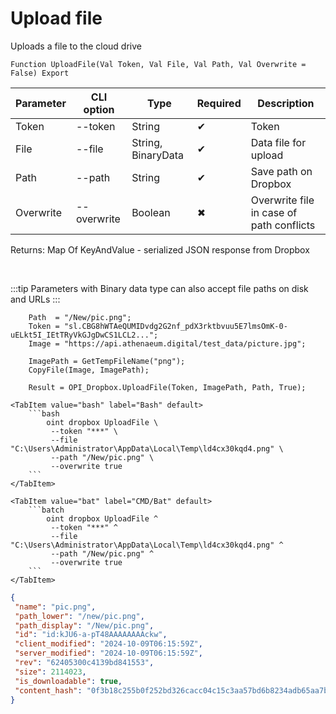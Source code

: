 ﻿---
sidebar_position: 4
---


# Upload file
 Uploads a file to the cloud drive



`Function UploadFile(Val Token, Val File, Val Path, Val Overwrite = False) Export`

  | Parameter | CLI option | Type | Required | Description |
  |-|-|-|-|-|
  | Token | --token | String | &#x2714; | Token |
  | File | --file | String, BinaryData | &#x2714; | Data file for upload |
  | Path | --path | String | &#x2714; | Save path on Dropbox |
  | Overwrite | --overwrite | Boolean | &#x2716; | Overwrite file in case of path conflicts |

  
  Returns:  Map Of KeyAndValue - serialized JSON response from Dropbox

<br/>

:::tip
Parameters with Binary data type can also accept file paths on disk and URLs
:::
<br/>


```bsl title="1C:Enterprise/OneScript code example"
    Path  = "/New/pic.png";
    Token = "sl.CBG8hWTAeQUMIDvdg2G2nf_pdX3rktbvuu5E7lmsOmK-0-uELkt5I_IEtTRyVkGJgDwCS1LCL2...";
    Image = "https://api.athenaeum.digital/test_data/picture.jpg";

    ImagePath = GetTempFileName("png");
    CopyFile(Image, ImagePath);

    Result = OPI_Dropbox.UploadFile(Token, ImagePath, Path, True);
```
 

 <Tabs>
  
    <TabItem value="bash" label="Bash" default>
        ```bash
            oint dropbox UploadFile \
             --token "***" \
             --file "C:\Users\Administrator\AppData\Local\Temp\ld4cx30kqd4.png" \
             --path "/New/pic.png" \
             --overwrite true
        ```
    </TabItem>
  
    <TabItem value="bat" label="CMD/Bat" default>
        ```batch
            oint dropbox UploadFile ^
             --token "***" ^
             --file "C:\Users\Administrator\AppData\Local\Temp\ld4cx30kqd4.png" ^
             --path "/New/pic.png" ^
             --overwrite true
        ```
    </TabItem>
</Tabs>


```json title="Result"
{
 "name": "pic.png",
 "path_lower": "/new/pic.png",
 "path_display": "/New/pic.png",
 "id": "id:kJU6-a-pT48AAAAAAAAckw",
 "client_modified": "2024-10-09T06:15:59Z",
 "server_modified": "2024-10-09T06:15:59Z",
 "rev": "62405300c4139bd841553",
 "size": 2114023,
 "is_downloadable": true,
 "content_hash": "0f3b18c255b0f252bd326cacc04c15c3aa57bd6b8234adb65aa7bb2987a65492"
}
```
